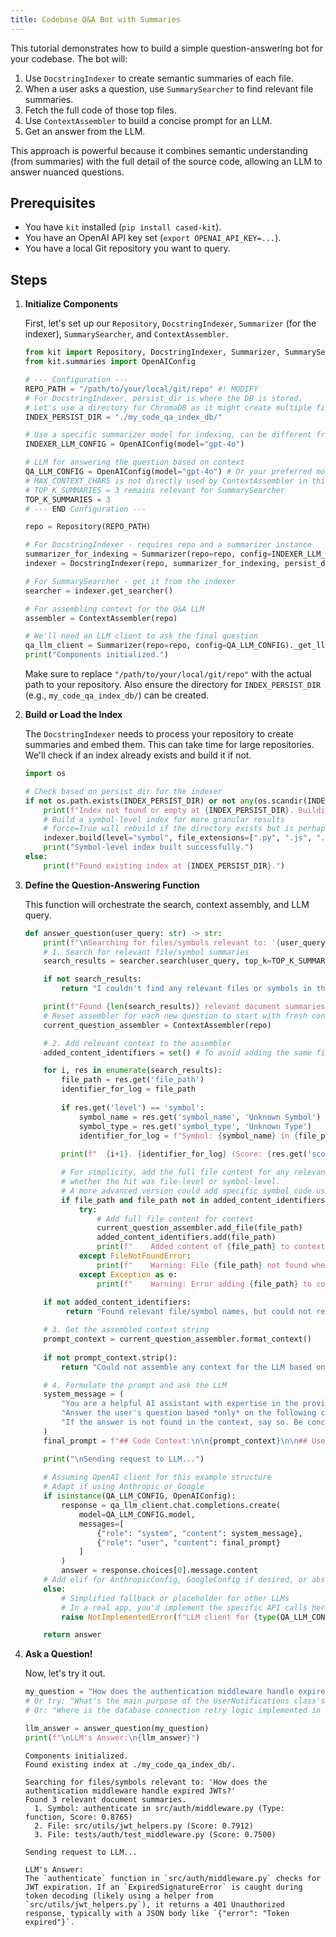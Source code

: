 ```yaml
---
title: Codebase Q&A Bot with Summaries
---
```



This tutorial demonstrates how to build a simple question-answering bot for your codebase. The bot will:

1.  Use `DocstringIndexer` to create semantic summaries of each file.
2.  When a user asks a question, use `SummarySearcher` to find relevant file summaries.
3.  Fetch the full code of those top files.
4.  Use `ContextAssembler` to build a concise prompt for an LLM.
5.  Get an answer from the LLM.

This approach is powerful because it combines semantic understanding (from summaries) with the full detail of the source code, allowing an LLM to answer nuanced questions.

## Prerequisites

*   You have `kit` installed (`pip install cased-kit`).
*   You have an OpenAI API key set (`export OPENAI_API_KEY=...`).
*   You have a local Git repository you want to query.

## Steps

<Steps>

1.  **Initialize Components**

    First, let's set up our `Repository`, `DocstringIndexer`, `Summarizer` (for the indexer), `SummarySearcher`, and `ContextAssembler`.

    ```python
    from kit import Repository, DocstringIndexer, Summarizer, SummarySearcher, ContextAssembler
    from kit.summaries import OpenAIConfig 

    # --- Configuration ---
    REPO_PATH = "/path/to/your/local/git/repo" #! MODIFY
    # For DocstringIndexer, persist_dir is where the DB is stored.
    # Let's use a directory for ChromaDB as it might create multiple files.
    INDEX_PERSIST_DIR = "./my_code_qa_index_db/" 

    # Use a specific summarizer model for indexing, can be different from Q&A LLM
    INDEXER_LLM_CONFIG = OpenAIConfig(model="gpt-4o")

    # LLM for answering the question based on context
    QA_LLM_CONFIG = OpenAIConfig(model="gpt-4o") # Or your preferred model
    # MAX_CONTEXT_CHARS is not directly used by ContextAssembler in this simplified flow
    # TOP_K_SUMMARIES = 3 remains relevant for SummarySearcher
    TOP_K_SUMMARIES = 3 
    # --- END Configuration ---

    repo = Repository(REPO_PATH)

    # For DocstringIndexer - requires repo and a summarizer instance
    summarizer_for_indexing = Summarizer(repo=repo, config=INDEXER_LLM_CONFIG) 
    indexer = DocstringIndexer(repo, summarizer_for_indexing, persist_dir=INDEX_PERSIST_DIR)

    # For SummarySearcher - get it from the indexer
    searcher = indexer.get_searcher()

    # For assembling context for the Q&A LLM
    assembler = ContextAssembler(repo)

    # We'll need an LLM client to ask the final question
    qa_llm_client = Summarizer(repo=repo, config=QA_LLM_CONFIG)._get_llm_client()
    print("Components initialized.")
    ```

    Make sure to replace `"/path/to/your/local/git/repo"` with the actual path to your repository.
    Also ensure the directory for `INDEX_PERSIST_DIR` (e.g., `my_code_qa_index_db/`) can be created.

2.  **Build or Load the Index**

    The `DocstringIndexer` needs to process your repository to create summaries and embed them. This can take time for large repositories. We'll check if an index already exists and build it if not.

    ```python
    import os

    # Check based on persist_dir for the indexer
    if not os.path.exists(INDEX_PERSIST_DIR) or not any(os.scandir(INDEX_PERSIST_DIR)):
        print(f"Index not found or empty at {INDEX_PERSIST_DIR}. Building...")
        # Build a symbol-level index for more granular results
        # force=True will rebuild if the directory exists but is perhaps from an old run
        indexer.build(level="symbol", file_extensions=[".py", ".js", ".md"], force=True)
        print("Symbol-level index built successfully.")
    else:
        print(f"Found existing index at {INDEX_PERSIST_DIR}.")
    ```

3.  **Define the Question-Answering Function**

    This function will orchestrate the search, context assembly, and LLM query.

    ```python
    def answer_question(user_query: str) -> str:
        print(f"\nSearching for files/symbols relevant to: '{user_query}'")
        # 1. Search for relevant file/symbol summaries
        search_results = searcher.search(user_query, top_k=TOP_K_SUMMARIES)

        if not search_results:
            return "I couldn't find any relevant files or symbols in the codebase to answer your question."

        print(f"Found {len(search_results)} relevant document summaries.")
        # Reset assembler for each new question to start with fresh context
        current_question_assembler = ContextAssembler(repo)

        # 2. Add relevant context to the assembler
        added_content_identifiers = set() # To avoid adding the same file multiple times if symbols from it are retrieved

        for i, res in enumerate(search_results):
            file_path = res.get('file_path')
            identifier_for_log = file_path
            
            if res.get('level') == 'symbol':
                symbol_name = res.get('symbol_name', 'Unknown Symbol')
                symbol_type = res.get('symbol_type', 'Unknown Type')
                identifier_for_log = f"Symbol: {symbol_name} in {file_path} (Type: {symbol_type})"
            
            print(f"  {i+1}. {identifier_for_log} (Score: {res.get('score', 0.0):.4f})")

            # For simplicity, add the full file content for any relevant file found,
            # whether the hit was file-level or symbol-level.
            # A more advanced version could add specific symbol code using a custom method.
            if file_path and file_path not in added_content_identifiers:
                try:
                    # Add full file content for context
                    current_question_assembler.add_file(file_path)
                    added_content_identifiers.add(file_path)
                    print(f"    Added content of {file_path} to context.")
                except FileNotFoundError:
                    print(f"    Warning: File {file_path} not found when trying to add to context.")
                except Exception as e:
                    print(f"    Warning: Error adding {file_path} to context: {e}")
        
        if not added_content_identifiers:
             return "Found relevant file/symbol names, but could not retrieve their content for context."

        # 3. Get the assembled context string
        prompt_context = current_question_assembler.format_context()
        
        if not prompt_context.strip():
            return "Could not assemble any context for the LLM based on search results."

        # 4. Formulate the prompt and ask the LLM
        system_message = (
            "You are a helpful AI assistant with expertise in the provided codebase. "
            "Answer the user's question based *only* on the following code context. "
            "If the answer is not found in the context, say so. Be concise."
        )
        final_prompt = f"## Code Context:\n\n{prompt_context}\n\n## User Question:\n\n{user_query}\n\n## Answer:"

        print("\nSending request to LLM...")
        
        # Assuming OpenAI client for this example structure
        # Adapt if using Anthropic or Google
        if isinstance(QA_LLM_CONFIG, OpenAIConfig):
            response = qa_llm_client.chat.completions.create(
                model=QA_LLM_CONFIG.model,
                messages=[
                    {"role": "system", "content": system_message},
                    {"role": "user", "content": final_prompt}
                ]
            )
            answer = response.choices[0].message.content
        # Add elif for AnthropicConfig, GoogleConfig if desired, or abstract further
        else:
            # Simplified fallback or placeholder for other LLMs
            # In a real app, you'd implement the specific API calls here
            raise NotImplementedError(f"LLM client for {type(QA_LLM_CONFIG)} not fully implemented in this example.")

        return answer
    ```

4.  **Ask a Question!**

    Now, let's try it out.

    ```python
    my_question = "How does the authentication middleware handle expired JWTs?"
    # Or try: "What's the main purpose of the UserNotifications class's send_email method?"
    # Or: "Where is the database connection retry logic implemented in the db_utils module?"

    llm_answer = answer_question(my_question)
    print(f"\nLLM's Answer:\n{llm_answer}")
    ```

    ```text title="Example Output (will vary based on your repo & LLM)"
    Components initialized.
    Found existing index at ./my_code_qa_index_db/.

    Searching for files/symbols relevant to: 'How does the authentication middleware handle expired JWTs?'
    Found 3 relevant document summaries.
      1. Symbol: authenticate in src/auth/middleware.py (Type: function, Score: 0.8765)
      2. File: src/utils/jwt_helpers.py (Score: 0.7912)
      3. File: tests/auth/test_middleware.py (Score: 0.7500)

    Sending request to LLM...

    LLM's Answer:
    The `authenticate` function in `src/auth/middleware.py` checks for JWT expiration. If an `ExpiredSignatureError` is caught during token decoding (likely using a helper from `src/utils/jwt_helpers.py`), it returns a 401 Unauthorized response, typically with a JSON body like `{"error": "Token expired"}`.
    ```

</Steps>